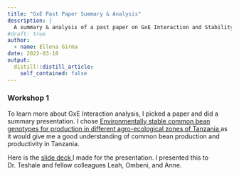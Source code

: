 ```yaml
---
title: "GxE Past Paper Summary & Analysis"
description: |
  A summary & analysis of a past paper on GxE Interaction and Stability in Three Agro-ecologies in Tanzania presented to Dr. Teshale and fellow interns Leah, Ombeni, and Anne.
#draft: true
author:
  - name: Ellena Girma
date: 2022-03-18
output:
  distill::distill_article:
    self_contained: false
---
```


### Workshop 1

To learn more about GxE Interaction analysis, I picked a paper and did a summary presentation. I chose <a href = "https://www.sciencedirect.com/science/article/pii/S2405844021000785"> Environmentally stable common bean genotypes for production in different agro-ecological zones of Tanzania </a> as it would give me a good understanding of common bean production and productivity in Tanzania. 

Here is the <a href = "https://drive.google.com/file/d/1LgVri_-f8JwH5cV9G_cj22qAGFSS0W0S/view?usp=sharing"> slide deck </a> I made for the presentation. I presented this to Dr. Teshale and fellow colleagues Leah, Ombeni, and Anne. 